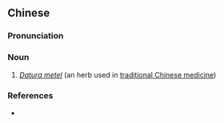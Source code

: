 ==Chinese==
{{zh-forms|type=21}}

===Pronunciation===
{{zh-pron
|m=yángjīnhuā
|cat=n
}}

===Noun===
{{zh-noun}}

# ''[[w:Datura metel|Datura metel]]'' (an herb used in [[traditional Chinese medicine]])

===References===
* {{pedialite|洋金花|lang=zh}}
